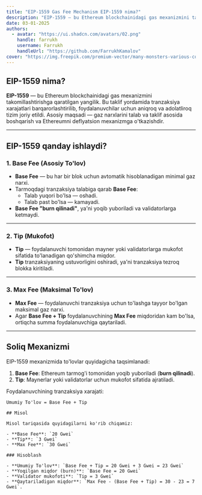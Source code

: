 ```yaml
---
title: "EIP-1559 Gas Fee Mechanism EIP-1559 nima?"
description: "EIP-1559 — bu Ethereum blockchainidagi gas mexanizmini takomillashtirishga qaratilgan yangilik. Bu taklif yordamida tranzaksiya xarajatlari barqarorlashtirilib, foydalanuvchilar uchun aniqroq va adolatliroq tizim joriy etildi."
date: 03-01-2025
authors:
  - avatar: "https://ui.shadcn.com/avatars/02.png"
    handle: farrukh
    username: Farrukh
    handleUrl: "https://github.com/FarrukhKamalov"
cover: "https://img.freepik.com/premium-vector/many-monsters-various-colors-doodle-come-bless-birthday-happy_577083-85.jpg?w=826"
---
```

## EIP-1559 nima?

**EIP-1559** — bu Ethereum blockchainidagi gas mexanizmini takomillashtirishga qaratilgan yangilik. Bu taklif yordamida tranzaksiya xarajatlari barqarorlashtirilib, foydalanuvchilar uchun aniqroq va adolatliroq tizim joriy etildi. Asosiy maqsadi — gaz narxlarini talab va taklif asosida boshqarish va Ethereumni deflyatsion mexanizmga o'tkazishdir.

---

## EIP-1559 qanday ishlaydi?

### 1. **Base Fee (Asosiy To'lov)**
- **Base Fee** — bu har bir blok uchun avtomatik hisoblanadigan minimal gaz narxi. 
- Tarmoqdagi tranzaksiya talabiga qarab **Base Fee**:
  - Talab yuqori bo'lsa — oshadi.
  - Talab past bo'lsa — kamayadi.
- **Base Fee "burn qilinadi"**, ya'ni yoqib yuboriladi va validatorlarga ketmaydi.

---

### 2. **Tip (Mukofot)**
- **Tip** — foydalanuvchi tomonidan mayner yoki validatorlarga mukofot sifatida to'lanadigan qo'shimcha miqdor. 
- **Tip** tranzaksiyaning ustuvorligini oshiradi, ya'ni tranzaksiya tezroq blokka kiritiladi.

---

### 3. **Max Fee (Maksimal To'lov)**
- **Max Fee** — foydalanuvchi tranzaksiya uchun to'lashga tayyor bo'lgan maksimal gaz narxi.
- Agar **Base Fee + Tip** foydalanuvchining **Max Fee** miqdoridan kam bo'lsa, ortiqcha summa foydalanuvchiga qaytariladi.

---

## Soliq Mexanizmi

EIP-1559 mexanizmida to'lovlar quyidagicha taqsimlanadi:

1. **Base Fee**: Ethereum tarmog'i tomonidan yoqib yuboriladi (**burn qilinadi**).
2. **Tip**: Maynerlar yoki validatorlar uchun mukofot sifatida ajratiladi.

Foydalanuvchining tranzaksiya xarajati:

```plaintext
Umumiy To'lov = Base Fee + Tip

## Misol

Misol tariqasida quyidagilarni ko'rib chiqamiz:

- **Base Fee**: `20 Gwei`
- **Tip**: `3 Gwei`
- **Max Fee**: `30 Gwei`

### Hisoblash

- **Umumiy To'lov**: `Base Fee + Tip = 20 Gwei + 3 Gwei = 23 Gwei`
- **Yoqilgan miqdor (burn)**: `Base Fee = 20 Gwei`
- **Validator mukofoti**: `Tip = 3 Gwei`
- **Qaytariladigan miqdor**: `Max Fee - (Base Fee + Tip) = 30 - 23 = 7 Gwei`.
